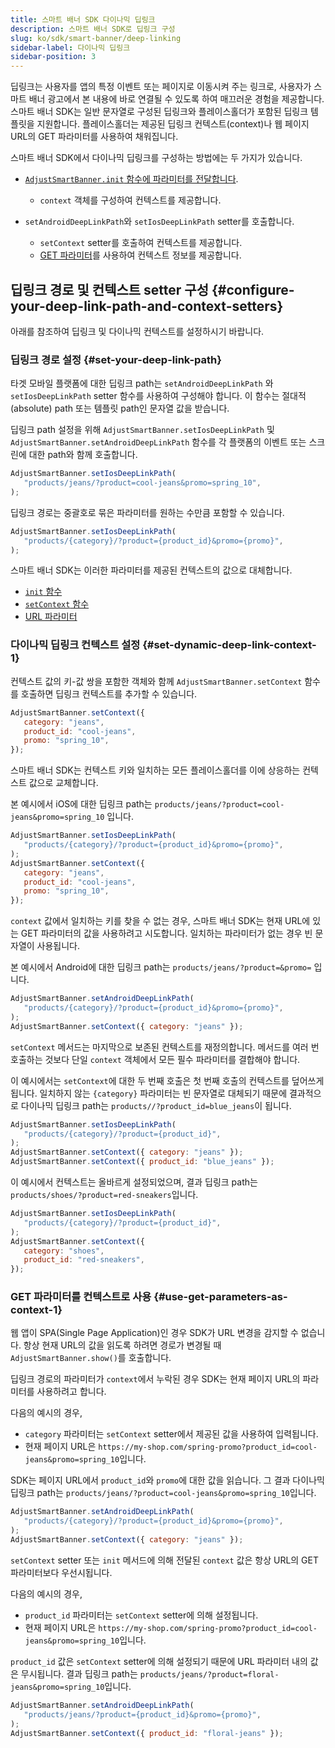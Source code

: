 ```yaml
---
title: 스마트 배너 SDK 다이나믹 딥링크
description: 스마트 배너 SDK로 딥링크 구성
slug: ko/sdk/smart-banner/deep-linking
sidebar-label: 다이나믹 딥링크
sidebar-position: 3
---
```


딥링크는 사용자를 앱의 특정 이벤트 또는 페이지로 이동시켜 주는 링크로, 사용자가 스마트 배너 광고에서 본 내용에 바로 연결될 수 있도록 하여 매끄러운 경험을 제공합니다. 스마트 배너 SDK는 일반 문자열로 구성된 딥링크와 플레이스홀더가 포함된 딥링크 템플릿을 지원합니다. 플레이스홀더는 제공된 딥링크 컨텍스트\(context\)나 웹 페이지 URL의 GET 파라미터를 사용하여 채워집니다.

스마트 배너 SDK에서 다이나믹 딥링크를 구성하는 방법에는 두 가지가 있습니다.

- [`AdjustSmartBanner.init` 함수에 파라미터를 전달합니다](/ko/sdk/smart-banner/init-options#configure-deep-links).

   - `context` 객체를 구성하여 컨텍스트를 제공합니다.

- `setAndroidDeepLinkPath`와 `setIosDeepLinkPath` setter를 호출합니다.
   - `setContext` setter를 호출하여 컨텍스트를 제공합니다.
   - [GET 파라미터](#deeplink-context-urlparams)를 사용하여 컨텍스트 정보를 제공합니다.

## 딥링크 경로 및 컨텍스트 setter 구성 {#configure-your-deep-link-path-and-context-setters}

아래를 참조하여 딥링크 및 다이나믹 컨텍스트를 설정하시기 바랍니다.

### 딥링크 경로 설정 {#set-your-deep-link-path}

타겟 모바일 플랫폼에 대한 딥링크 path는 `setAndroidDeepLinkPath` 와 `setIosDeepLinkPath` setter 함수를 사용하여 구성해야 합니다. 이 함수는 절대적\(absolute\) path 또는 템플릿 path인 문자열 값을 받습니다.

딥링크 path 설정을 위해 `AdjustSmartBanner.setIosDeepLinkPath` 및 `AdjustSmartBanner.setAndroidDeepLinkPath` 함수를 각 플랫폼의 이벤트 또는 스크린에 대한 path와 함께 호출합니다.

```js
AdjustSmartBanner.setIosDeepLinkPath(
   "products/jeans/?product=cool-jeans&promo=spring_10",
);
```

딥링크 경로는 중괄호로 묶은 파라미터를 원하는 수만큼 포함할 수 있습니다.

```js
AdjustSmartBanner.setIosDeepLinkPath(
   "products/{category}/?product={product_id}&promo={promo}",
);
```

스마트 배너 SDK는 이러한 파라미터를 제공된 컨텍스트의 값으로 대체합니다.

- [`init` 함수](/ko/sdk/smart-banner/init-options#configure-deep-links)
- [`setContext` 함수](#set-deep-link-context)
- [URL 파라미터](#use-get-parameters-as-context)

### 다이나믹 딥링크 컨텍스트 설정 {#set-dynamic-deep-link-context-1}

컨텍스트 값의 키\-값 쌍을 포함한 객체와 함께 `AdjustSmartBanner.setContext` 함수를 호출하면 딥링크 컨텍스트를 추가할 수 있습니다.

```js
AdjustSmartBanner.setContext({
   category: "jeans",
   product_id: "cool-jeans",
   promo: "spring_10",
});
```

스마트 배너 SDK는 컨텍스트 키와 일치하는 모든 플레이스홀더를 이에 상응하는 컨텍스트 값으로 교체합니다.

본 예시에서 iOS에 대한 딥링크 path는 `products/jeans/?product=cool-jeans&promo=spring_10` 입니다.

```js
AdjustSmartBanner.setIosDeepLinkPath(
   "products/{category}/?product={product_id}&promo={promo}",
);
AdjustSmartBanner.setContext({
   category: "jeans",
   product_id: "cool-jeans",
   promo: "spring_10",
});
```

<Callout type="important">

`context` 값에서 일치하는 키를 찾을 수 없는 경우, 스마트 배너 SDK는 현재 URL에 있는 GET 파라미터의 값을 사용하려고 시도합니다. 일치하는 파라미터가 없는 경우 빈 문자열이 사용됩니다.

</Callout>

본 예시에서 Android에 대한 딥링크 path는 `products/jeans/?product=&promo=` 입니다.

```js
AdjustSmartBanner.setAndroidDeepLinkPath(
   "products/{category}/?product={product_id}&promo={promo}",
);
AdjustSmartBanner.setContext({ category: "jeans" });
```

<Callout type="important">

`setContext` 메서드는 마지막으로 보존된 컨텍스트를 재정의합니다. 메서드를 여러 번 호출하는 것보다 단일 `context` 객체에서 모든 필수 파라미터를 결합해야 합니다.

</Callout>

이 예시에서는 `setContext`에 대한 두 번째 호출은 첫 번째 호출의 컨텍스트를 덮어쓰게 됩니다. 일치하지 않는 `{category}` 파라미터는 빈 문자열로 대체되기 때문에 결과적으로 다이나믹 딥링크 path는 `products//?product_id=blue_jeans`이 됩니다.

```js
AdjustSmartBanner.setIosDeepLinkPath(
   "products/{category}/?product={product_id}",
);
AdjustSmartBanner.setContext({ category: "jeans" });
AdjustSmartBanner.setContext({ product_id: "blue_jeans" });
```

이 예시에서 컨텍스트는 올바르게 설정되었으며, 결과 딥링크 path는 `products/shoes/?product=red-sneakers`입니다.

```js
AdjustSmartBanner.setIosDeepLinkPath(
   "products/{category}/?product={product_id}",
);
AdjustSmartBanner.setContext({
   category: "shoes",
   product_id: "red-sneakers",
});
```

### GET 파라미터를 컨텍스트로 사용 {#use-get-parameters-as-context-1}

<Callout type="important">

웹 앱이 SPA\(Single Page Application\)인 경우 SDK가 URL 변경을 감지할 수 없습니다. 항상 현재 URL의 값을 읽도록 하려면 경로가 변경될 때 `AdjustSmartBanner.show()`를 호출합니다.

</Callout>

딥링크 경로의 파라미터가 `context`에서 누락된 경우 SDK는 현재 페이지 URL의 파라미터를 사용하려고 합니다.

다음의 예시의 경우,

- `category` 파라미터는 `setContext` setter에서 제공된 값을 사용하여 입력됩니다.
- 현재 페이지 URL은 `https://my-shop.com/spring-promo?product_id=cool-jeans&promo=spring_10`입니다.

SDK는 페이지 URL에서 `product_id`와 `promo`에 대한 값을 읽습니다. 그 결과 다이나믹 딥링크 path는 `products/jeans/?product=cool-jeans&promo=spring_10`입니다.

```js
AdjustSmartBanner.setAndroidDeepLinkPath(
   "products/{category}/?product={product_id}&promo={promo}",
);
AdjustSmartBanner.setContext({ category: "jeans" });
```

<Callout type="important">

`setContext` setter 또는 `init` 메서드에 의해 전달된 `context` 값은 항상 URL의 GET 파라미터보다 우선시됩니다.

</Callout>

다음의 예시의 경우,

- `product_id` 파라미터는 `setContext` setter에 의해 설정됩니다.
- 현재 페이지 URL은 `https://my-shop.com/spring-promo?product_id=cool-jeans&promo=spring_10`입니다.

`product_id` 값은 `setContext` setter에 의해 설정되기 때문에 URL 파라미터 내의 값은 무시됩니다. 결과 딥링크 path는 `products/jeans/?product=floral-jeans&promo=spring_10`입니다.

```js
AdjustSmartBanner.setAndroidDeepLinkPath(
   "products/jeans/?product={product_id}&promo={promo}",
);
AdjustSmartBanner.setContext({ product_id: "floral-jeans" });
```
